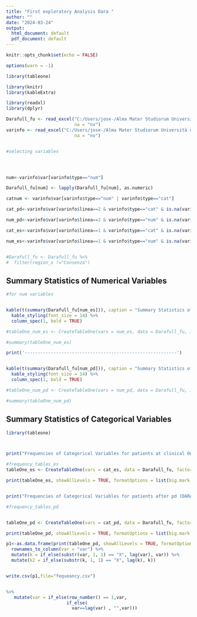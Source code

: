 ---
title: "First exploratory Analysis Dara "
author: ""
date: "2024-03-24"
output:
  html_document: default
  pdf_document: default
---

```{r setup, include=FALSE}
knitr::opts_chunk$set(echo = FALSE)

options(warn = -1)

```

```{r, echo=FALSE, results='hide'}

library(tableone)

library(knitr)
library(kableExtra)

library(readxl)
library(dplyr)

Darafull_fu <- read_excel("C:/Users/jose-/Alma Mater Studiorum Università di Bologna/MM group - Escarraman_Jose/tesi/data/Darafull_fu.xlsx",sheet="data" ,
                          na = "nv")
varinfo <- read_excel("C:/Users/jose-/Alma Mater Studiorum Università di Bologna/MM group - Escarraman_Jose/tesi/data/Darafull_fu.xlsx",sheet="var" ,
                          na = "nv")


#selecting variables




num<-varinfo$var[varinfo$type=="num"]

Darafull_fu[num] <- lapply(Darafull_fu[num], as.numeric)

catnum <- varinfo$var[varinfo$type=="num" | varinfo$type=="cat"]

cat_pd<-varinfo$var[varinfo$linea==2 & varinfo$type=="cat" & is.na(varinfo$typr_surv)]

num_pd<-varinfo$var[varinfo$linea==2 & varinfo$type=="num" & is.na(varinfo$typr_surv)]

cat_es<-varinfo$var[varinfo$linea==1 & varinfo$type=="cat" & is.na(varinfo$typr_surv)]

num_es<-varinfo$var[varinfo$linea==1 & varinfo$type=="num" & is.na(varinfo$typr_surv)]


#Darafull_fu <- Darafull_fu %>% 
#  filter(region_x !="Consenza")

```

## Summary Statistics of Numerical Variables
```{r, fig.height=3, fig.width=5,echo=FALSE}
#for num variables


kable(t(summary(Darafull_fu[num_es])), caption = "Summary Statistics of Numeric Variables for patients at clinical Onset (essordio)") %>%
  kable_styling(font_size = 14) %>%
  column_spec(1, bold = TRUE)

#tableOne_num_es <- CreateTableOne(vars = num_es, data = Darafull_fu, includeNA = TRUE, addOverall  = TRUE)

#summary(tableOne_num_es)

print('----------------------------------------------------------')


kable(t(summary(Darafull_fu[num_pd])), caption = "Summary Statistics of Numeric Variables for patients after PD (DARAvd)") %>%
  kable_styling(font_size = 14) %>%
  column_spec(1, bold = TRUE)

#tableOne_num_pd <- CreateTableOne(vars = num_pd, data = Darafull_fu, includeNA = TRUE, addOverall  = TRUE)

#summary(tableOne_num_pd)

```


## Summary Statistics of Categorical Variables
```{r, fig.height=3, fig.width=5,echo=FALSE}

library(tableone)



print("Frequencies of Categorical Variables for patients at clinical Onset (essordio)")

#frequency_tables_es
tableOne_es <- CreateTableOne(vars = cat_es, data = Darafull_fu, factorVars = cat_es, includeNA = TRUE, addOverall  = TRUE)

print(tableOne_es, showAllLevels = TRUE, formatOptions = list(big.mark = ","))


print("Frequencies of Categorical Variables for patients after pd (DARAvd)")

#frequency_tables_pd


tableOne_pd <- CreateTableOne(vars = cat_pd, data = Darafull_fu, factorVars = cat_pd, includeNA = TRUE, addOverall  = TRUE)

print(tableOne_pd, showAllLevels = TRUE, formatOptions = list(big.mark = ","))

p1<-as.data.frame(print(tableOne_pd, showAllLevels = TRUE, formatOptions = list(big.mark = ","))) %>% 
  rownames_to_column(var = "var") %>%
  mutate(k = if_else(substr(var, 1, 1) == "X", lag(var), var)) %>% 
  mutate(k2 = if_else(substr(k, 1, 1) == "X", lag(k), k))


write.csv(p1,file="fequeancy.csv")


%>% 
   mutate(var = if_else(row_number() == 1,var,
                       if_else(
                         var==lag(var) , "",var)))

   
```

